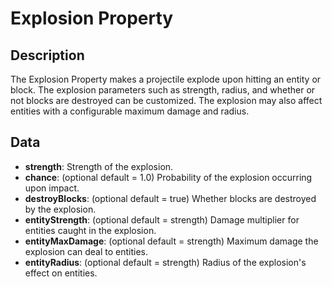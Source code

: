 # Explosion Property

## Description

  
The Explosion Property makes a projectile explode upon hitting an entity or block. The explosion parameters such asstrength, radius, and whether or not blocks are destroyed can be customized. The explosion may also affect entitieswith a configurable maximum damage and radius.

## Data

- **strength**:  Strength of the explosion.
- **chance**:  (optional default = 1.0) Probability of the explosion occurring upon impact.
- **destroyBlocks**:  (optional default = true) Whether blocks are destroyed by the explosion.
- **entityStrength**:  (optional default = strength) Damage multiplier for entities caught in the explosion.
- **entityMaxDamage**:  (optional default = strength) Maximum damage the explosion can deal to entities.
- **entityRadius**:  (optional default = strength) Radius of the explosion's effect on entities.

